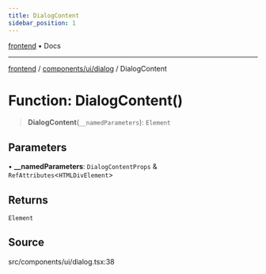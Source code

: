 ```yaml
---
title: DialogContent
sidebar_position: 1
---
```


[frontend](../../../..) • Docs

***

[frontend](../../../..) / [components/ui/dialog](..) / DialogContent

# Function: DialogContent()

> **DialogContent**(`__namedParameters`): `Element`

## Parameters

• **\_\_namedParameters**: `DialogContentProps` & `RefAttributes`\<`HTMLDivElement`\>

## Returns

`Element`

## Source

src/components/ui/dialog.tsx:38
